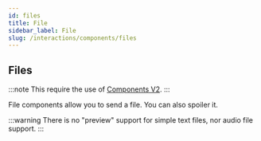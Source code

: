 ```yaml
---
id: files
title: File
sidebar_label: File
slug: /interactions/components/files
---
```


## Files

:::note
This require the use of [Components V2](/interactions/components-v2).
:::

File components allow you to send a file. You can also spoiler it.

:::warning
There is no "preview" support for simple text files, nor audio file support.
:::

